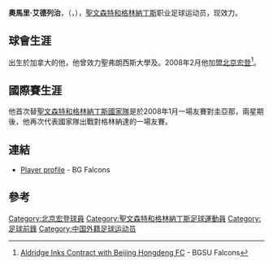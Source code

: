 {{Football player infobox
| playername = 艾德烈治
| fullname = Omari Donovan Aldridge
| nickname = 
| image = 
| dateofbirth = {{birth date and age|1984|2|6}}
| cityofbirth = [[高貴林|高貴林]], [[不列顛哥倫比亞|不列顛哥倫比亞]]
| countryofbirth = [[加拿大|加拿大]]
| height = {{height|m=1.83}}
| currentclub  = {{tsl|en|Khalsa Sporting Club||卡沙}}
| clubnumber = 
| position = [[前鋒_(足球)|前鋒]]
| youthyears = 
| youthclubs = 森特尼爾高中
| years = 2003-05<br/>2006-07<br/>2008<br/>2009-
| clubs = {{tsl|en|Bowling Green Falcons||鮑林格林獵鷹}}<br/>{{tsl|en|AFC Leopards (VMSL)||豹隊}}<br/>[[北京宏登|北京宏登]]<br/>{{tsl|en|Khalsa Sporting Club||卡沙}}
| caps(goals) = 60 (21)
| nationalyears = 2008-
| nationalteam = {{fb|Saint Vincent and the Grenadines}}
| nationalcaps(goals) = {{0}}2 {{0}}(0)
| pcupdate = 18 April 2009
| ntupdate = 18 April 2009
}}
'''奧馬里·艾德列治'''，（{{lang-en|'''Omari Aldridge'''}}，{{bd|1984年|2月6日||}}），[[聖文森特和格林納丁斯|聖文森特和格林納丁斯]]职业足球运动员，现效力{{tsl|en|Khalsa Sporting Club||卡沙}}。

==球會生涯==
出生於加拿大的他，他曾效力聖弗朗西斯大學及{{tsl|en|Bowling Green Falcons||鮑林格林獵鷹}}。2008年2月他加盟[[北京宏登|北京宏登]]<ref>[http://bgsufalcons.cstv.com/sports/m-soccer/spec-rel/021108aaa.html Aldridge Inks Contract with Beijing Hongdeng FC] {{Wayback|url=http://bgsufalcons.cstv.com/sports/m-soccer/spec-rel/021108aaa.html |date=20080510023809 }} - BGSU Falcons</ref>。

==國際賽生涯==
他首次替[[聖文森特和格林納丁斯國家足球隊|聖文森特和格林納丁斯國家隊]]是於2008年1月一場友賽對圭亞那，兩星期後，他再次代表國家隊出戰對格林納達的一場友賽。

==連結==
* [http://bgsufalcons.cstv.com/sports/m-soccer/mtt/aldridge_omari01.html Player profile]{{Dead link|date=2019年11月 |bot=InternetArchiveBot |fix-attempted=yes }} - BG Falcons

==參考==
{{Reflist}}

{{DEFAULTSORT:Aldridge, Omari}}
[[Category:北京宏登球員|Category:北京宏登球員]]
[[Category:聖文森特和格林納丁斯足球運動員|Category:聖文森特和格林納丁斯足球運動員]]
[[Category:足球前鋒|Category:足球前鋒]]
[[Category:中国外籍足球运动员|Category:中国外籍足球运动员]]